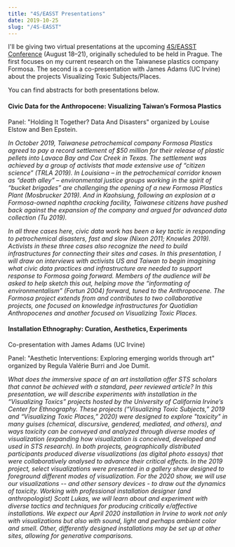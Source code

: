 ```yaml
---
title: "4S/EASST Presentations"
date: 2019-10-25
slug: "/4S-EASST"
---
```


I'll be giving two virtual presentations at the upcoming [4S/EASST Conference](https://www.easst4s2020prague.org/) (August 18–21), originally scheduled to be held in Prague. The first focuses on my current research on the Taiwanese plastics company Formosa. The second is a co-presentation with James Adams (UC Irvine) about the projects Visualizing Toxic Subjects/Places.

You can find abstracts for both presentations below.

#### **Civic Data for the Anthropocene: Visualizing Taiwan’s Formosa Plastics**

Panel: "Holding It Together? Data And Disasters" organized by Louise Elstow and Ben Epstein.

*In October 2019, Taiwanese petrochemical company Formosa Plastics agreed to pay a record settlement of $50 million for their release of plastic pellets into Lavaca Bay and Cox Creek in Texas. The settlement was achieved by a group of activists that made extensive use of “citizen science” (TRLA 2019). In Louisiana – in the petrochemical corridor known as “death alley” – environmental justice groups working in the spirit of “bucket brigades” are challenging the opening of a new Formosa Plastics Plant (Mosbrucker 2019). And in Kaohsiung, following an explosion at a Formosa-owned naphtha cracking facility, Taiwanese citizens have pushed back against the expansion of the company and argued for advanced data collection (Tu 2019).*

*In all three cases here, civic data work has been a key tactic in responding to petrochemical disasters, fast and slow (Nixon 2011; Knowles 2019). Activists in these three cases also recognize the need to build infrastructures for connecting their sites and cases. In this presentation, I will draw on interviews with activists US and Taiwan to begin imagining what civic data practices and infrastructure are needed to support response to Formosa going forward. Members of the audience will be asked to help sketch this out, helping move the “informating of environmentalism” (Fortun 2004) forward, tuned to the Anthropocene. The Formosa project extends from and contributes to two collaborative projects, one focused on knowledge infrastructures for Quotidian Anthropocenes and another focused on Visualizing Toxic Places.*

#### Installation Ethnography: Curation, Aesthetics, Experiments

Co-presentation with James Adams (UC Irvine)

Panel: "Aesthetic Interventions: Exploring emerging worlds through art" organized by Regula Valérie Burri and Joe Dumit.

*What does the immersive space of an art installation offer STS scholars that cannot be achieved with a standard, peer reviewed article? In this presentation, we will describe experiments with installation in the “Visualizing Toxics” projects hosted by the University of California Irvine’s Center for Ethnography. These projects (“Visualizing Toxic Subjects,” 2019 and “Visualizing Toxic Places,” 2020) were designed to explore "toxicity" in many guises (chemical, discursive, gendered, mediated, and others), and ways toxicity can be conveyed and analyzed through diverse modes of visualization (expanding how visualization is conceived, developed and used in STS research). In both projects, geographically distributed participants produced diverse visualizations (as digital photo essays) that were collaboratively analysed to advance their critical effects. In the 2019 project, select visualizations were presented in a gallery show designed to foreground different modes of visualization. For the 2020 show, we will use our visualizations -- and other sensory devices - to draw out the dynamics of toxicity. Working with professional installation designer (and anthropologist) Scott Lukas, we will learn about and experiment with diverse tactics and techniques for producing critically e/affective installations. We expect our April 2020 installation in Irvine to work not only with visualizations but also with sound, light and perhaps ambient color and smell. Other, differently designed installations may be set up at other sites, allowing for generative comparisons.*
